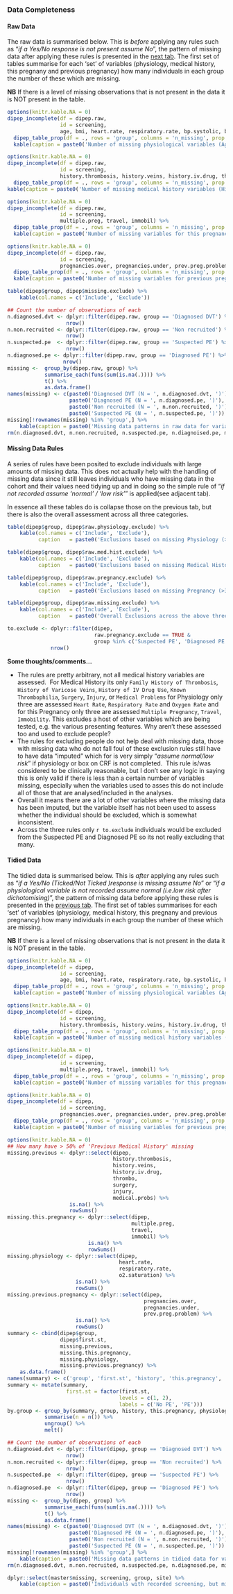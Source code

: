 ### Data Completeness {.tabset .tabset-fade .tabset-pills}

#### Raw Data

The raw data is summarised below.  This is *before* applying any rules such as "*if a Yes/No response is not present assume No*", the pattern of missing data after applying these rules is presented in the [next tab](#section-tidied-data).  The first set of tables summarise for each 'set' of variables (physiology, medical history, this pregnany and previous pregnancy) how many individuals in each group the number of these which are missing.

**NB** If there is a level of missing observations that is not present in the data it is NOT present in the table.

```r
options(knitr.kable.NA = 0)
dipep_incomplete(df = dipep.raw,
                 id = screening,
                 age, bmi, heart.rate, respiratory.rate, bp.systolic, bp.diastolic, temperature, o2.saturation) %>%
  dipep_table_prop(df = ., rows = 'group', columns = 'n_missing', prop.by = 'rows', percent = TRUE) %>%
  kable(caption = paste0('Number of missing physiological variables (Age, BMI, Heart Rate, Respiratory Rate, Systolic Blood Pressure, Diastolic Blood Pressure, Temperature and O2 Saturation) by group. ', 'Table Generated : ', Sys.time()))

```

```r
options(knitr.kable.NA = 0)
dipep_incomplete(df = dipep.raw,
                 id = screening,
                 history.thrombosis, history.veins, history.iv.drug, thrombo, surgery, injury, thrombosis) %>%
  dipep_table_prop(df = ., rows = 'group', columns = 'n_missing', prop.by = 'rows', percent = TRUE) %>%
kable(caption = paste0('Number of missing medical history variables (History of Thrombosis in Relatives, History of Varicose Veins, History of IV Drug use, Known Thrombophilia, Surgery <= 4 weeks, Injury <= 4 weeks, History of Thrombosis) by group. ', 'Table Generated : ', Sys.time()))

```

```r
options(knitr.kable.NA = 0)
dipep_incomplete(df = dipep.raw,
                 id = screening,
                 multiple.preg, travel, immobil) %>%
  dipep_table_prop(df = ., rows = 'group', columns = 'n_missing', prop.by = 'rows', percent = TRUE) %>%
  kable(caption = paste0('Number of missing variables for this pregnancy (Multiple Pregnancy, >= 4hrs travel during pregnancy, >= 3 days immobility) by group. ', 'Table Generated : ', Sys.time()))

```

```r
options(knitr.kable.NA = 0)
dipep_incomplete(df = dipep.raw,
                 id = screening,
                 pregnancies.over, pregnancies.under, prev.preg.problem) %>%
  dipep_table_prop(df = ., rows = 'group', columns = 'n_missing', prop.by = 'rows', percent = TRUE) %>%
  kable(caption = paste0('Number of missing variables for previous pregnancies (if any) (Previous Pregnancies >= 24 weeks, Previous Pregnancies <= 24 weeks, Previous Pregnancy Problems) by group. ', 'Table Generated : ', Sys.time()))

```

```r
table(dipep$group, dipep$missing.exclude) %>%
    kable(col.names = c('Include', 'Exclude'))

```

```r
## Count the number of observations of each
n.diagnosed.dvt <- dplyr::filter(dipep.raw, group == 'Diagnosed DVT') %>%
                   nrow()
n.non.recruited <- dplyr::filter(dipep.raw, group == 'Non recruited') %>%
                   nrow()
n.suspected.pe  <- dplyr::filter(dipep.raw, group == 'Suspected PE') %>%
                   nrow()
n.diagnosed.pe <- dplyr::filter(dipep.raw, group == 'Diagnosed PE') %>%
                  nrow()
missing <-  group_by(dipep.raw, group) %>%
            summarise_each(funs(sum(is.na(.)))) %>%
            t() %>%
            as.data.frame()
names(missing) <- c(paste0('Diagnosed DVT (N = ', n.diagnosed.dvt, ')'),
                    paste0('Diagnosed PE (N = ', n.diagnosed.pe, ')'),
                    paste0('Non recruited (N = ', n.non.recruited, ')'),
                    paste0('Suspected PE (N = ', n.suspected.pe, ')'))
missing[!rownames(missing) %in% 'group',] %>%
    kable(caption = paste0('Missing data patterns in raw data for variables used in statistical modelling.\n', 'Generated : ', Sys.time()))
rm(n.diagnosed.dvt, n.non.recruited, n.suspected.pe, n.diagnoised.pe, missing)

```

#### Missing Data Rules

A series of rules have been posited to exclude individuals with large amounts of missing data.  This does not actually help with the handling of missing data since it still leaves individuals who have missing data in the cohort and their values need tidying up and in doing so the simple rule of "*if not recorded assume 'normal' / 'low risk'*" is applied(see adjacent tab).

In essence all these tables do is collapse those on the previous tab, but there is also the overall assessment across all three categories.

```r
table(dipep$group, dipep$raw.physiology.exclude) %>%
    kable(col.names = c('Include', 'Exclude'),
          caption   = paste0('Exclusions based on missing Physiology (>1 of Heart Rate, Respiratory Rate or Oxygen Saturation). Table Generated : ', Sys.time()))

table(dipep$group, dipep$raw.med.hist.exclude) %>%
    kable(col.names = c('Include', 'Exclude'),
          caption   = paste0('Exclusions based on missing Medical History (>3 of Family History of Thrombosis, History of Varicose Veins, History of IV Drug Use, Known Thrombophilia, Surgery, Injury, or Medical Problems). Table Generated : ', Sys.time()))

table(dipep$group, dipep$raw.pregnancy.exclude) %>%
    kable(col.names = c('Include', 'Exclude'),
          caption   = paste0('Exclusions based on missing Pregnancy (>3 of Family History of Thrombosis, History of Varicose Veins, History of IV Drug Use, Known Thrombophilia, Surgery, Immobility, or Medical Problems). Table Generated : ', Sys.time()))

table(dipep$group, dipep$raw.missing.exclude) %>%
    kable(col.names = c('Include', 'Exclude'),
          caption   = paste0('Overall Exclusions across the above three components. Table Generated : ', Sys.time()))

to.exclude <- dplyr::filter(dipep,
                            raw.pregnancy.exclude == TRUE &
                            group %in% c('Suspected PE', 'Diagnosed PE')) %>%
              nrow()

```

**Some thoughts/comments...**

* The rules are pretty arbitrary, not all medical history variables are assessed.  For Medical History its only `Family History of Thrombosis`, `History of Varicose Veins`, `History of IV Drug Use`, `Known Thrombophilia`, `Surgery`, `Injury`, or `Medical Problems` for Physiology only three are assessed `Heart Rate`, `Respiratory Rate` and `Oxygen Rate` and for this Pregnancy only three are assessed `Multiple Pregnancy`, `Travel`, `Immobility`.  This excludes a host of other variables which are being tested, e.g. the various presenting features.  Why aren't these assessed too and used to exclude people?
* The rules for excluding people do not help deal with missing data, those with missing data who do not fall foul of these exclusion rules still have to have data "imputed" which for is very simply "*assume normal/low risk*" if physiology or box on CRF is not completed.  This rule is/was considered to be clinically reasonable, but I don't see any logic in saying this is only valid if there is less than a certain number of variables missing, especially when the variables used to asses this do not include all of those that are analysed/included in the analyses.
* Overall  it means there are a lot of other variables where the missing data has been imputed, but the variable itself has not been used to assess whether the individual should be excluded, which is somewhat inconsistent.
* Across the three rules only `r to.exclude` individuals would be excluded from the Suspected PE and Diagnosed PE so its not really excluding that many.

#### Tidied Data

The tidied data is summarised below.  This is *after* applying any rules such as "*if a Yes/No (Ticked/Not Ticked )response is missing assume No*" or "*if a physiological variable is not recorded assume normal (i.e.low risk after dichotomising)*", the pattern of missing data before applying these rules is presented in the [previous tab](#section-raw-data).  The first set of tables summarises for each 'set' of variables (physiology, medical history, this pregnany and previous pregnancy) how many individuals in each group the number of these which are missing.

**NB** If there is a level of missing observations that is not present in the data it is NOT present in the table.

```r
options(knitr.kable.NA = 0)
dipep_incomplete(df = dipep,
                 id = screening,
                 age, bmi, heart.rate, respiratory.rate, bp.systolic, bp.diastolic, temperature, o2.saturation) %>%
  dipep_table_prop(df = ., rows = 'group', columns = 'n_missing', prop.by = 'rows', percent = TRUE) %>%
  kable(caption = paste0('Number of missing physiological variables (Age, BMI, Heart Rate, Respiratory Rate, Systolic Blood Pressure, Diastolic Blood Pressure, Temperature and O2 Saturation) by group. ', 'Table Generated : ', Sys.time()))

```

```r
options(knitr.kable.NA = 0)
dipep_incomplete(df = dipep,
                 id = screening,
                 history.thrombosis, history.veins, history.iv.drug, thrombo, surgery, injury, thrombosis) %>%
  dipep_table_prop(df = ., rows = 'group', columns = 'n_missing', prop.by = 'rows', percent = TRUE) %>%
  kable(caption = paste0('Number of missing medical history variables (History of Thrombosis in Relatives, History of Varicose Veins, History of IV Drug use, Known Thrombophilia, Surgery <= 4 weeks, Injury <= 4 weeks, History of Thrombosis) by group. ', 'Table Generated : ', Sys.time()))

```

```r
options(knitr.kable.NA = 0)
dipep_incomplete(df = dipep,
                 id = screening,
                 multiple.preg, travel, immobil) %>%
  dipep_table_prop(df = ., rows = 'group', columns = 'n_missing', prop.by = 'rows', percent = TRUE) %>%
  kable(caption = paste0('Number of missing variables for this pregnancy (Multiple Pregnancy, >= 4hrs travel during pregnancy, >= 3 days immobility) by group. ', 'Table Generated : ', Sys.time()))

```

```r
options(knitr.kable.NA = 0)
dipep_incomplete(df = dipep,
                 id = screening,
                 pregnancies.over, pregnancies.under, prev.preg.problem) %>%
  dipep_table_prop(df = ., rows = 'group', columns = 'n_missing', prop.by = 'rows', percent = TRUE) %>%
  kable(caption = paste0('Number of missing variables for previous pregnancies (if any) (Previous Pregnancies >= 24 weeks, Previous Pregnancies <= 24 weeks, Previous Pregnancy Problems) by group. ', 'Table Generated : ', Sys.time()))

```


```r
options(knitr.kable.NA = 0)
## How many have > 50% of 'Previous Medical History' missing
missing.previous <- dplyr::select(dipep,
                                  history.thrombosis,
                                  history.veins,
                                  history.iv.drug,
                                  thrombo,
                                  surgery,
                                  injury,
                                  medical.probs) %>%
                    is.na() %>%
                    rowSums()
missing.this.pregnancy <- dplyr::select(dipep,
                                        multiple.preg,
                                        travel,
                                        immobil) %>%
                          is.na() %>%
                          rowSums()
missing.physiology <- dplyr::select(dipep,
                                    heart.rate,
                                    respiratory.rate,
                                    o2.saturation) %>%
                      is.na() %>%
                      rowSums()
missing.previous.pregnancy <- dplyr::select(dipep,
                                            pregnancies.over,
                                            pregnancies.under,
                                            prev.preg.problem) %>%
                      is.na() %>%
                      rowSums()
summary <- cbind(dipep$group,
                 dipep$first.st,
                 missing.previous,
                 missing.this.pregnancy,
                 missing.physiology,
                 missing.previous.pregnancy) %>%
    as.data.frame()
names(summary) <- c('group', 'first.st', 'history', 'this.pregnancy', 'physiology', 'previous.pregnancy')
summary <- mutate(summary,
                   first.st = factor(first.st,
                                    levels = c(1, 2),
                                    labels = c('No PE', 'PE')))
by.group <- group_by(summary, group, history, this.pregnancy, physiology, previous.pregnancy) %>%
            summarise(n = n()) %>%
            ungroup() %>%
            melt()

```

```r
## Count the number of observations of each
n.diagnosed.dvt <- dplyr::filter(dipep, group == 'Diagnosed DVT') %>%
                   nrow()
n.non.recruited <- dplyr::filter(dipep, group == 'Non recruited') %>%
                   nrow()
n.suspected.pe  <- dplyr::filter(dipep, group == 'Suspected PE') %>%
                   nrow()
n.diagnosed.pe  <- dplyr::filter(dipep, group == 'Diagnosed PE') %>%
                   nrow()
missing <-  group_by(dipep, group) %>%
            summarise_each(funs(sum(is.na(.)))) %>%
            t() %>%
            as.data.frame()
names(missing) <- c(paste0('Diagnosed DVT (N = ', n.diagnosed.dvt, ')'),
                    paste0('Diagnosed PE (N = ', n.diagnosed.pe, ')'),
                    paste0('Non recruited (N = ', n.non.recruited, ')'),
                    paste0('Suspected PE (N = ', n.suspected.pe, ')'))
missing[!rownames(missing) %in% 'group',] %>%
    kable(caption = paste0('Missing data patterns in tidied data for variables used in statistical modelling.\n', 'Generated : ', Sys.time()))
rm(n.diagnosed.dvt, n.non.recruited, n.suspected.pe, n.diagnosed.pe, missing)

```

```r
dplyr::select(master$missing, screening, group, site) %>%
    kable(caption = paste0('Individuals with recorded screening, but missing data for womans details and other forms.', 'Generated : ', Sys.time()))

```
